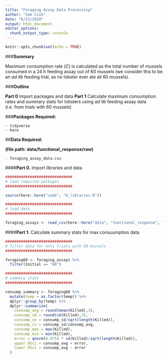 ```yaml
---
title: "Foraging Assay Data Processing"
author: "Sam Csik"
date: "6/23/2020"
output: html_document
editor_options: 
  chunk_output_type: console
---
```


```r
knitr::opts_chunk$set(echo = TRUE)
```

###**Summary**

Maximum consumption rate (*C*) is calculated as the total number of mussels consumed in a 24 h feeding assay out of 60 mussels (we consider this to be an *ad lib* feeding trial, as no lobster ever ate all 60 mussels).

###**Outline**

**Part 0** Import packages and data
**Part 1** Calculate maximum consumption rates and summary stats for lobsters using *ad lib* feeding assay data (i.e. from trials with 60 mussels)

###**Packages Required:**

    - tidyverse
    - here

##**Data Required:**

**(file path: data/functional_response/raw)**

    - foraging_assay_data.csv

####**Part 0.** Import libraries and data
```r
##############################
# load required packages
##############################

source(here::here("code", "0_libraries.R"))

##############################
# load data
##############################

foraging_assays <- read_csv(here::here("data", "functional_response", "raw", "foraging_assay_data.csv")) 
```   

####**Part 1.** Calculate summary stats for max consuumption data
```r
##############################
# filter data for only trials with 60 mussels
##############################

foraging60 <- foraging_assays %>% 
  filter(Initial == "60")

##############################
# summary stats
##############################

consump_summary <- foraging60 %>% 
  mutate(temp = as.factor(temp)) %>% 
  dplyr::group_by(temp) %>% 
  dplyr::summarize(
    consump_avg = round(mean(Killed),3),
    consump_sd = round(sd(Killed),3),
    consump_se = consump_sd/sqrt(length(Killed)),
    consump_cv = consump_sd/consump_avg,
    consump_max = max(Killed),
    consump_min = min(Killed),
    error = qnorm(0.975) * sd(Killed)/sqrt(length(Killed)),
    upper_95ci = consump_avg + error,
    lower_95ci = consump_avg - error
  )
```